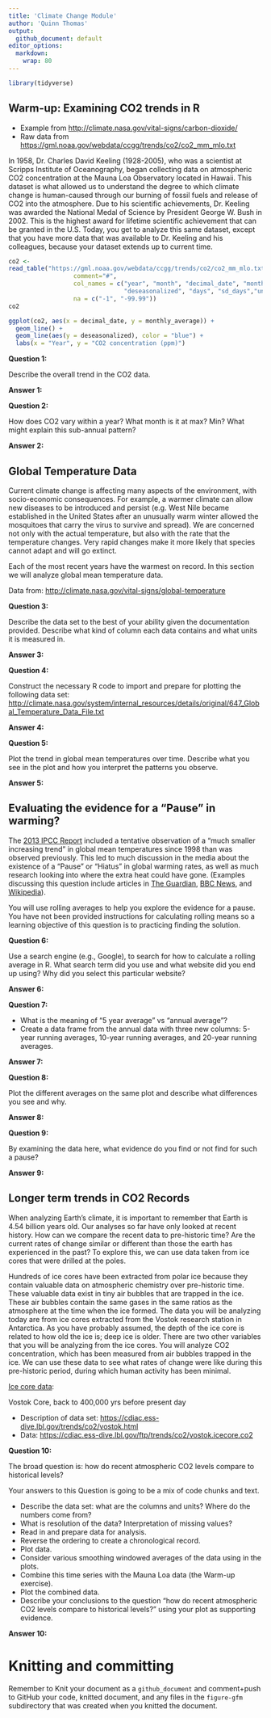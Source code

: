 ```yaml
---
title: 'Climate Change Module'
author: 'Quinn Thomas'
output:
  github_document: default
editor_options: 
  markdown: 
    wrap: 80
---
```


```r
library(tidyverse)
```

## Warm-up: Examining CO2 trends in R

- Example from <http://climate.nasa.gov/vital-signs/carbon-dioxide/>
- Raw data from <https://gml.noaa.gov/webdata/ccgg/trends/co2/co2_mm_mlo.txt>

In 1958, Dr. Charles David Keeling (1928-2005), who was a scientist at Scripps Institute of Oceanography, began collecting data on atmospheric CO2 concentration at the Mauna Loa Observatory located in Hawaii. This dataset is what allowed us to understand the degree to which climate change is human-caused through our burning of fossil fuels and release of CO2 into the atmosphere. Due to his scientific achievements, Dr. Keeling was awarded the National Medal of Science by President George W. Bush in 2002. This is the highest award for lifetime scientific achievement that can be granted in the U.S. Today, you get to analyze this same dataset, except that you have more data that was available to Dr. Keeling and his colleagues, because your dataset extends up to current time.

```r

co2 <- 
read_table("https://gml.noaa.gov/webdata/ccgg/trends/co2/co2_mm_mlo.txt", 
                  comment="#",
                  col_names = c("year", "month", "decimal_date", "monthly_average",
                                "deseasonalized", "days", "sd_days","unc_month_mean"),
                  na = c("-1", "-99.99"))
co2
```


```r
ggplot(co2, aes(x = decimal_date, y = monthly_average)) + 
  geom_line() + 
  geom_line(aes(y = deseasonalized), color = "blue") +
  labs(x = "Year", y = "CO2 concentration (ppm)")
```

**Question 1:**

Describe the overall trend in the CO2 data.

**Answer 1:**

**Question 2:**

How does CO2 vary within a year?  What month is it at max?  Min?  What might explain this sub-annual pattern?

**Answer 2:**



## Global Temperature Data

Current climate change is affecting many aspects of the environment, with socio-economic consequences. For example, a warmer climate can allow new diseases to be introduced and persist (e.g. West Nile became established in the United States after an unusually warm winter allowed the mosquitoes that carry the virus to survive and spread). We are concerned not only with the actual temperature, but also with the rate that the temperature changes. Very rapid changes make it more likely that species cannot adapt and will go extinct. 

Each of the most recent years have the warmest on record.  In this section we will analyze global mean temperature data.

Data from: <http://climate.nasa.gov/vital-signs/global-temperature>

**Question 3:**

Describe the data set to the best of your ability given the documentation provided. Describe what kind of column each data contains and what units it is measured in. 

**Answer 3:**


**Question 4:**

Construct the necessary R code to import and prepare for plotting the following data set: <http://climate.nasa.gov/system/internal_resources/details/original/647_Global_Temperature_Data_File.txt>

**Answer 4:**

**Question 5:**

Plot the trend in global mean temperatures over time.  Describe what you see in the plot and how you interpret the patterns you observe.

**Answer 5:**

## Evaluating the evidence for a "Pause" in warming?

The [2013 IPCC Report](https://www.ipcc.ch/pdf/assessment-report/ar5/wg1/WG1AR5_SummaryVolume_FINAL.pdf) included a tentative observation of a "much smaller increasing trend" in global mean temperatures since 1998 than was observed previously.  This led to much discussion in the media about the existence of a "Pause" or "Hiatus" in global warming rates, as well as much research looking into where the extra heat could have gone.  (Examples discussing this question include articles in [The Guardian](http://www.theguardian.com/environment/2015/jun/04/global-warming-hasnt-paused-study-finds), [BBC News](http://www.bbc.com/news/science-environment-28870988), and [Wikipedia](https://en.wikipedia.org/wiki/Global_warming_hiatus)). 

You will use rolling averages to help you explore the evidence for a pause. You have not been provided instructions for calculating rolling means so a learning objective of this question is to practicing finding the solution.

**Question 6:**

Use a search engine (e.g., Google), to search for how to calculate a rolling average in R. What search term did you use and what website did you end up using?  Why did you select this particular website?

**Answer 6:**

**Question 7:**

- What is the meaning of "5 year average" vs "annual average"?
- Create a data frame from the annual data with three new columns: 5-year running averages, 10-year running averages, and 20-year running averages.

**Answer 7:**

**Question 8:**

Plot the different averages on the same plot and describe what differences you see and why.  

**Answer 8:**

**Question 9:**

By examining the data here, what evidence do you find or not find for such a pause? 

**Answer 9:**

## Longer term trends in CO2 Records

When analyzing Earth’s climate, it is important to remember that Earth is 4.54 billion years old. Our analyses so far have only looked at recent history. How can we compare the recent data to pre-historic time? Are the current rates of change similar or different than those the earth has experienced in the past? To explore this, we can use data taken from ice cores that were drilled at the poles. 

Hundreds of ice cores have been extracted from polar ice because they contain valuable data on atmospheric chemistry over pre-historic time. These valuable data exist in tiny air bubbles that are trapped in the ice. These air bubbles contain the same gases in the same ratios as the atmosphere at the time when the ice formed. The data you will be analyzing today are from ice cores extracted from the Vostok research station in Antarctica. As you have probably assumed, the depth of the ice core is related to how old the ice is; deep ice is older. There are two other variables that you will be analyzing from the ice cores.  You will analyze CO2 concentration, which has been measured from air bubbles trapped in the ice. We can use these data to see what rates of change were like during this pre-historic period, during which human activity has been minimal. 

[Ice core data](https://cdiac.ess-dive.lbl.gov/trends/co2/ice_core_co2.html):

Vostok Core, back to 400,000 yrs before present day 

- Description of data set: <https://cdiac.ess-dive.lbl.gov/trends/co2/vostok.html>
- Data: <https://cdiac.ess-dive.lbl.gov/ftp/trends/co2/vostok.icecore.co2>

**Question 10:**

The broad question is: how do recent atmospheric CO2 levels compare to historical levels?

Your answers to this Question is going to be a mix of code chunks and text.

- Describe the data set: what are the columns and units? Where do the numbers come from? 
- What is resolution of the data? Interpretation of missing values?  
- Read in and prepare data for analysis.   
- Reverse the ordering to create a chronological record.    
- Plot data.  
- Consider various smoothing windowed averages of the data using in the plots.   
- Combine this time series with the Mauna Loa data (the Warm-up exercise).
- Plot the combined data.    
- Describe your conclusions to the question "how do recent atmospheric CO2 levels compare to historical levels?" using your plot as supporting evidence.   

**Answer 10:**

# Knitting and committing

Remember to Knit your document as a `github_document` and comment+push to GitHub your code, knitted document, and any files in the `figure-gfm` subdirectory that was created when you knitted the document.


